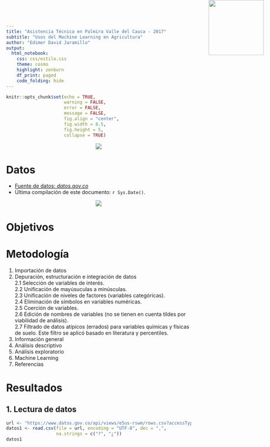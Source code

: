 ```yaml
---
title: "Asistencia Técnica en Palmira Valle del Cauca - 2017"
subtitle: "Usos del Machine Learning en Agricultura"
author: "Edimer David Jaramillo"
output:
  html_notebook:
    css: css/estilo.css
    theme: cosmo
    highlight: zenburn
    df_print: paged
    code_folding: hide
---
```


```r
knitr::opts_chunk$set(echo = TRUE,
                      warning = FALSE,
                      error = FALSE,
                      message = FALSE,
                      fig.align = "center",
                      fig.width = 8.5,
                      fig.height = 5,
                      collapse = TRUE)
```

<img src="img/science.png" style="position:absolute;top:0px;right:30px; width:150px" />

<center><img src="img/agro_datos.jpg"/></center>

# Datos

- [Fuente de datos: *datos.gov.co*](https://www.datos.gov.co/Agricultura-y-Desarrollo-Rural/Registro-nico-de-Usuarios-de-Asistencia-T-cnica-RU/e5us-rswm)
- <tred>Última compilación de este documento: `r Sys.Date()`.</tred>

<center>
<img src="img/datos_palmira.png"/>
</center>

# Objetivos

# Metodología

1. Importación de datos
2. Depuración, estructuración e integración de datos  
    2.1 Selección de variables de interés.       
    2.2 Unificación de mayúsuculas a minúsculas.   
    2.3 Unificación de niveles de factores (variables categóricas).     
    2.4 Eliminación de símbolos en variables numéricas.   
    2.5 Coerción de variables.    
    2.6 Edición de nombres de variables (no se tienen en cuenta tildes por viabilidad de análisis).    
    2.7 Filtrado de datos atípicos (errados) para variables químicas y físicas de suelo. Este filtro se aplicó basado en literatura y percentiles.
3. Información general
4. Análisis descriptivo  
5. Análisis exploratorio
6. Machine Learning
7. Referencias

# Resultados {.tabset .tabset-fade .tabset-pills}

## 1. Lectura de datos

```r
url <- "https://www.datos.gov.co/api/views/e5us-rswm/rows.csv?accessType=DOWNLOAD"
datos1 <- read.csv(file = url, encoding = "UTF-8", dec = ",",
                   na.strings = c("?", "¿"))
datos1
```
